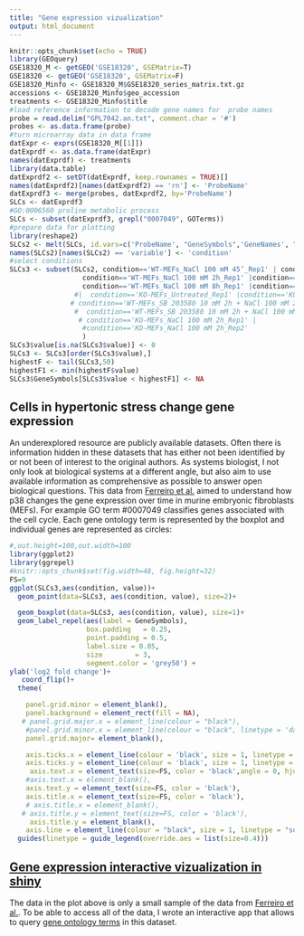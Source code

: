 ```yaml
---
title: "Gene expression vizualization"
output: html_document
---
```


```r
knitr::opts_chunk$set(echo = TRUE)
library(GEOquery)
GSE18320_M <- getGEO('GSE18320', GSEMatrix=T)
GSE18320 <- getGEO('GSE18320', GSEMatrix=F)
GSE18320_Minfo <- GSE18320_M$GSE18320_series_matrix.txt.gz
accessions <- GSE18320_Minfo$geo_accession
treatments <- GSE18320_Minfo$title
#load reference information to decode gene names for  probe names
probe = read.delim("GPL7042.an.txt", comment.char = '#')
probes <- as.data.frame(probe)
#turn microarray data in data frame
datExpr <- exprs(GSE18320_M[[1]])
datExprdf <- as.data.frame(datExpr)
names(datExprdf) <- treatments
library(data.table)
datExprdf2 <- setDT(datExprdf, keep.rownames = TRUE)[]
names(datExprdf2)[names(datExprdf2) == 'rn'] <- 'ProbeName' 
datExprdf3 <- merge(probes, datExprdf2, by='ProbeName')
SLCs <- datExprdf3
#GO:0006560 proline metabolic process
SLCs <- subset(datExprdf3, grepl("0007049", GOTerms))
#prepare data for plotting
library(reshape2)
SLCs2 <- melt(SLCs, id.vars=c('ProbeName', "GeneSymbols",'GeneNames', "GOTerms", 'GemmaIDs', 'NCBIids' ))
names(SLCs2)[names(SLCs2) == 'variable'] <- 'condition'
#select conditions
SLCs3 <- subset(SLCs2, condition=='WT-MEFs_NaCl 100 mM 45’_Rep1' | condition=='WT-MEFs_NaCl 100 mM 45’_Rep2' |
                  condition=='WT-MEFs_NaCl 100 mM 2h_Rep1' |condition=='WT-MEFs_NaCl 100 mM 2h_Rep2' |
                  condition=='WT-MEFs_NaCl 100 mM 8h_Rep1' |condition=='WT-MEFs_NaCl 100 mM 8h_Rep2' 
                #|  condition=='KO-MEFs_Untreated_Rep1' |condition=='KO-MEFs_Untreated_Rep2' |
               # condition=='WT-MEFs_SB 203580 10 mM 2h + NaCl 100 mM 2h_Rep1' |
                #  condition=='WT-MEFs_SB 203580 10 mM 2h + NaCl 100 mM 2h_Rep2' |
                 # condition=='KO-MEFs_NaCl 100 mM 2h_Rep1' |
                  #condition=='KO-MEFs_NaCl 100 mM 2h_Rep2' 
                  )
SLCs3$value[is.na(SLCs3$value)] <- 0
SLCs3 <- SLCs3[order(SLCs3$value),] 
highestF <- tail(SLCs3,50)
highestF1 <- min(highestF$value)
SLCs3$GeneSymbols[SLCs3$value < highestF1] <- NA

```

## Cells in hypertonic stress change gene expression

An underexplored resource are publicly available datasets. Often there is information hidden in these datasets that has either not been identified by or not been of interest to the original authors. As systems biologist, I not only look at biological systems at a different angle, but also aim to use available information as comprehensive as possible to answer open biological questions. This data from [Ferreiro et al.](https://www.ncbi.nlm.nih.gov/pubmed/20187982) aimed to understand how p38 changes the gene expression over time in murine embryonic fibroblasts (MEFs). For example GO term #0007049 classifies genes associated with the cell cycle. Each gene ontology term is represented by the boxplot and individual genes are represented as circles:

```r
#,out.height=100,out.width=100
library(ggplot2)
library(ggrepel)
#knitr::opts_chunk$set(fig.width=48, fig.height=32) 
FS=9
ggplot(SLCs3,aes(condition, value))+
  geom_point(data=SLCs3, aes(condition, value), size=2)+

  geom_boxplot(data=SLCs3, aes(condition, value), size=1)+
  geom_label_repel(aes(label = GeneSymbols),
                   box.padding   = 0.25,
                   point.padding = 0.5,
                   label.size = 0.05,
                   size        = 3,
                   segment.color = 'grey50') +
ylab('log2 fold change')+
   coord_flip()+
  theme(

    panel.grid.minor = element_blank(),
    panel.background = element_rect(fill = NA),
   # panel.grid.major.x = element_line(colour = "black"),
    #panel.grid.minor.x = element_line(colour = "black", linetype = 'dashed'),
    panel.grid.major= element_blank(),

    axis.ticks.x = element_line(colour = 'black', size = 1, linetype = 'solid'),
    axis.ticks.y = element_line(colour = 'black', size = 1, linetype = 'solid'),
     axis.text.x = element_text(size=FS, color = 'black',angle = 0, hjust = 0.5, vjust = 0.3),
    #axis.text.x = element_blank(),
    axis.text.y = element_text(size=FS, color = 'black'),
    axis.title.x = element_text(size=FS, color = 'black'),
    # axis.title.x = element_blank(),
   # axis.title.y = element_text(size=FS, color = 'black'),
     axis.title.y = element_blank(),
    axis.line = element_line(colour = "black", size = 1, linetype = "solid")) +
  guides(linetype = guide_legend(override.aes = list(size=0.4)))

```

## [Gene expression interactive vizualization in shiny](https://athiemicke.shinyapps.io/microarray_deploy2/)

The data in the plot above is only a small sample of the data from [Ferreiro et al.](https://www.ncbi.nlm.nih.gov/pubmed/20187982). To be able to access all of the data, I wrote an interactive app that allows to query [gene ontology terms](http://geneontology.org/) in this dataset. 


